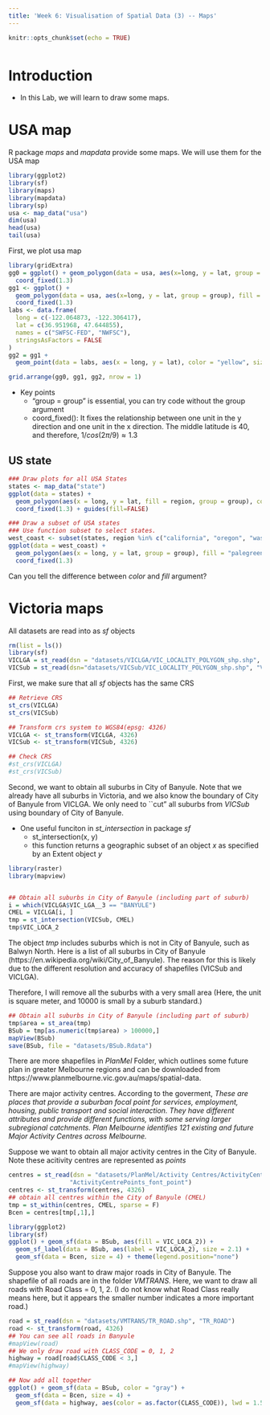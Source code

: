 ```yaml
---
title: 'Week 6: Visualisation of Spatial Data (3) -- Maps'
---
```


<div style="margin-bottom:50px;">
```r
knitr::opts_chunk$set(echo = TRUE)
```

</div>


# Introduction
* In this Lab, we will learn to draw some maps. 





# USA map
R package *maps* and *mapdata* provide some maps. We will use them for the USA map
```r
library(ggplot2)
library(sf)
library(maps)
library(mapdata)
library(sp)
usa <- map_data("usa")
dim(usa)
head(usa)
tail(usa)
```

First, we plot usa map
```r
library(gridExtra)
gg0 = ggplot() + geom_polygon(data = usa, aes(x=long, y = lat, group = group)) + 
  coord_fixed(1.3)
gg1 <- ggplot() + 
  geom_polygon(data = usa, aes(x=long, y = lat, group = group), fill = "violet", color = "blue") + 
  coord_fixed(1.3)
labs <- data.frame(
  long = c(-122.064873, -122.306417),
  lat = c(36.951968, 47.644855),
  names = c("SWFSC-FED", "NWFSC"),
  stringsAsFactors = FALSE
)  
gg2 = gg1 + 
  geom_point(data = labs, aes(x = long, y = lat), color = "yellow", size = 2)

grid.arrange(gg0, gg1, gg2, nrow = 1)
```

* Key points
  + "group = group" is essential, you can try code without the group argument
  + coord_fixed(): It fixes the relationship between one unit in the y direction and one unit in the x direction. The middle latitude is 40, and therefore, $1/cos(2\pi/9) \approx 1.3$



## US state
```r
### Draw plots for all USA States
states <- map_data("state")
ggplot(data = states) + 
  geom_polygon(aes(x = long, y = lat, fill = region, group = group), color = "white") + 
  coord_fixed(1.3) + guides(fill=FALSE) 

### Draw a subset of USA states
### Use function subset to select states. 
west_coast <- subset(states, region %in% c("california", "oregon", "washington"))
ggplot(data = west_coast) + 
  geom_polygon(aes(x = long, y = lat, group = group), fill = "palegreen", color = "red") + 
  coord_fixed(1.3)
```

Can you tell the difference between *color* and *fill* argument? 





# Victoria maps


All datasets are read into as *sf* objects
```r
rm(list = ls())
library(sf)
VICLGA = st_read(dsn = "datasets/VICLGA/VIC_LOCALITY_POLYGON_shp.shp", "VIC_LOCALITY_POLYGON_shp")
VICSub = st_read(dsn="datasets/VICSub/VIC_LOCALITY_POLYGON_shp.shp", "VIC_LOCALITY_POLYGON_shp")
```



First, we make sure that all *sf* objects has the same CRS
```r
## Retrieve CRS
st_crs(VICLGA) 
st_crs(VICSub)

## Transform crs system to WGS84(epsg: 4326)
VICLGA <- st_transform(VICLGA, 4326)
VICSub <- st_transform(VICSub, 4326)

## Check CRS
#st_crs(VICLGA) 
#st_crs(VICSub)
```

Second, we want to obtain all suburbs in City of Banyule. Note that we already have all suburbs in Victoria, and we also know the boundary of City of Banyule from VICLGA. We only need to ``cut" all suburbs from *VICSub* using boundary of City of Banyule. 

* One useful funciton in *st_intersection* in package *sf*
  + st_intersection(x, y)
  + this function returns a geographic subset of an object *x* as specified by an Extent object *y*

```r
library(raster)
library(mapview)


## Obtain all suburbs in City of Banyule (including part of suburb)
i = which(VICLGA$VIC_LGA__3 == "BANYULE")
CMEL = VICLGA[i, ]
tmp = st_intersection(VICSub, CMEL)
tmp$VIC_LOCA_2
```


The object *tmp* includes suburbs which is not in City of Banyule, such as Balwyn North. Here is a list of all suburbs in City of Banyule (https://en.wikipedia.org/wiki/City_of_Banyule). The reason for this is likely due to the different resolution and accuracy of shapefiles (VICSub and VICLGA).   

Therefore, I will remove all the suburbs with a very small area (Here, the unit is square meter, and 10000 is small by a suburb standard.)  

```r
## Obtain all suburbs in City of Banyule (including part of suburb)
tmp$area = st_area(tmp)
BSub = tmp[as.numeric(tmp$area) > 100000,]
mapView(BSub)
save(BSub, file = "datasets/BSub.Rdata")   
```

There are more shapefiles in *PlanMel* Folder, which outlines some future plan in greater Melbourne regions and can be downloaded from https://www.planmelbourne.vic.gov.au/maps/spatial-data.

There are major activity centres. According to the goverment, *These are places that provide a suburban focal point for services, employment, housing, public transport and social interaction. They have different attributes and provide different functions, with some serving larger subregional catchments. Plan Melbourne identifies 121 existing and future Major Activity Centres across Melbourne.*

Suppose we want to obtain all major activity centres in the City of Banyule. Note these acitivity centres are represented as *points*

```r
centres = st_read(dsn = "datasets/PlanMel/Activity Centres/ActivityCentrePoints_font_point.shp", 
                 "ActivityCentrePoints_font_point")
centres <- st_transform(centres, 4326)
## obtain all centres within the City of Banyule (CMEL)
tmp = st_within(centres, CMEL, sparse = F)
Bcen = centres[tmp[,1],]

library(ggplot2)
library(sf)
ggplot() + geom_sf(data = BSub, aes(fill = VIC_LOCA_2)) + 
  geom_sf_label(data = BSub, aes(label = VIC_LOCA_2), size = 2.1) + 
  geom_sf(data = Bcen, size = 4) + theme(legend.position="none")
```




Suppose you also want to draw major roads in City of Banyule. The shapefile of all roads are in the folder *VMTRANS*. Here, we want to draw all roads with Road Class = 0, 1, 2. (I do not know what Road Class really means here, but it appears the smaller number indicates a more important road.)


```r
road = st_read(dsn = "datasets/VMTRANS/TR_ROAD.shp", "TR_ROAD")
road <- st_transform(road, 4326)
## You can see all roads in Banyule
#mapView(road)
## We only draw road with CLASS_CODE = 0, 1, 2
highway = road[road$CLASS_CODE < 3,]
#mapView(highway)

## Now add all together
ggplot() + geom_sf(data = BSub, color = "gray") + 
  geom_sf(data = Bcen, size = 4) + 
  geom_sf(data = highway, aes(color = as.factor(CLASS_CODE)), lwd = 1.5)  
```



